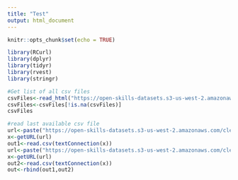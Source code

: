 ```yaml
---
title: "Test"
output: html_document
---
```

```r
knitr::opts_chunk$set(echo = TRUE)
```

```r
library(RCurl)
library(dplyr)
library(tidyr)
library(rvest)
library(stringr)
```


```r
#Get list of all csv files
csvFiles<-read_html("https://open-skills-datasets.s3-us-west-2.amazonaws.com/") %>% html_nodes("key") %>% html_text() %>% str_extract("cleaned_title_count/[:print:]+") %>% str_extract("[0-9]+Q[1-4].csv")
csvFiles<-csvFiles[!is.na(csvFiles)] 
csvFiles
```



```r
#read last available csv file
url<-paste("https://open-skills-datasets.s3-us-west-2.amazonaws.com/cleaned_title_count/",tail(csvFiles,n=1),sep="")
x<-getURL(url)
out1<-read.csv(textConnection(x))
url<-paste("https://open-skills-datasets.s3-us-west-2.amazonaws.com/cleaned_title_count/",csvFiles[length(csvFiles)-1],sep="")
x<-getURL(url)
out2<-read.csv(textConnection(x))
out<-rbind(out1,out2)
```

